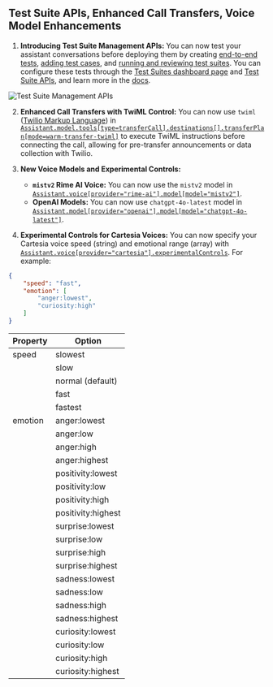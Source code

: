 ## Test Suite APIs, Enhanced Call Transfers, Voice Model Enhancements

1.  **Introducing Test Suite Management APIs:** You can now test your assistant conversations before deploying them by creating [end-to-end tests](https://docs.vapi.ai/test/voice-testing#step-1-create-a-new-test-suite), [adding test cases](https://docs.vapi.ai/test/voice-testing#step-3-add-test-cases), and [running and reviewing test suites](https://docs.vapi.ai/test/voice-testing#step-5-run-and-review-tests). You can configure these tests through the [Test Suites dashboard page](https://dashboard.vapi.ai/test-suites) and [Test Suite APIs](https://docs.vapi.ai/api-reference/test-suites/test-suite-controller-find-all-paginated), and learn more in the [docs](https://docs.vapi.ai/test/voice-testing).

<Frame caption="Test Suite Management APIs">
    <img src="../static/images/changelog/test-suite-management.png" alt="Test Suite Management APIs" />
</Frame>


2.  **Enhanced Call Transfers with TwiML Control:** You can now use `twiml` ([Twilio Markup Language](https://www.twilio.com/docs/voice/twiml)) in [`Assistant.model.tools[type=transferCall].destinations[].transferPlan[mode=warm-transfer-twiml]`](https://api.vapi.ai/api#:~:text=TransferPlan) to execute TwiML instructions before connecting the call, allowing for pre-transfer announcements or data collection with Twilio.

3.  **New Voice Models and Experimental Controls:**
    *   **`mistv2` Rime AI Voice:** You can now use the `mistv2` model in [`Assistant.voice[provider="rime-ai"].model[model="mistv2"]`](https://api.vapi.ai/api#:~:text=RimeAIVoice).
    *   **OpenAI Models:** You can now use `chatgpt-4o-latest` model in [`Assistant.model[provider="openai"].model[model="chatgpt-4o-latest"]`](https://api.vapi.ai/api#:~:text=OpenAIModel).

4. **Experimental Controls for Cartesia Voices:** You can now specify your Cartesia voice speed (string) and emotional range (array) with [`Assistant.voice[provider="cartesia"].experimentalControls`](https://api.vapi.ai/api#:~:text=CartesiaExperimentalControls). For example:

```json
{
    "speed": "fast",
    "emotion": [
        "anger:lowest",
        "curiosity:high"
    ]
}
```

| Property | Option |
|----------|--------|
| speed    | slowest |
|          | slow    |
|          | normal (default) |
|          | fast    |
|          | fastest |
| emotion  | anger:lowest |
|          | anger:low |
|          | anger:high |
|          | anger:highest |
|          | positivity:lowest |
|          | positivity:low |
|          | positivity:high |
|          | positivity:highest |
|          | surprise:lowest |
|          | surprise:low |
|          | surprise:high |
|          | surprise:highest |
|          | sadness:lowest |
|          | sadness:low |
|          | sadness:high |
|          | sadness:highest |
|          | curiosity:lowest |
|          | curiosity:low |
|          | curiosity:high |
|          | curiosity:highest |
